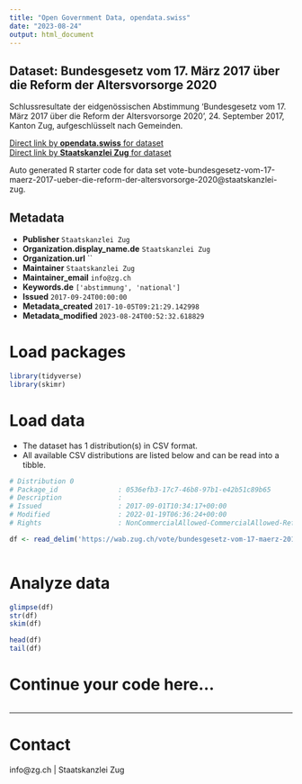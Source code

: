 ```yaml
---
title: "Open Government Data, opendata.swiss"
date: "2023-08-24"
output: html_document
---
```


## Dataset: Bundesgesetz vom 17. März 2017 über die Reform der Altersvorsorge 2020

Schlussresultate der eidgenössischen Abstimmung 'Bundesgesetz vom 17. März 2017 über die Reform der Altersvorsorge 2020', 24. September 2017, Kanton Zug, aufgeschlüsselt nach Gemeinden.

[Direct link by **opendata.swiss** for dataset](https://opendata.swiss/de/dataset/bundesgesetz-vom-17-marz-2017-uber-die-reform-der-altersvorsorge-2020)<br>
[Direct link by **Staatskanzlei Zug** for dataset](https://wab.zug.ch/vote/bundesgesetz-vom-17-maerz-2017-ueber-die-reform-der-altersvorsorge-2020/data)

Auto generated R starter code for data set vote-bundesgesetz-vom-17-maerz-2017-ueber-die-reform-der-altersvorsorge-2020@staatskanzlei-zug.

## Metadata

- **Publisher** `Staatskanzlei Zug`
- **Organization.display_name.de** `Staatskanzlei Zug`
- **Organization.url** ``
- **Maintainer** `Staatskanzlei Zug`
- **Maintainer_email** `info@zg.ch`
- **Keywords.de** `['abstimmung', 'national']`
- **Issued** `2017-09-24T00:00:00`
- **Metadata_created** `2017-10-05T09:21:29.142998`
- **Metadata_modified** `2023-08-24T00:52:32.618829`


# Load packages

```r

library(tidyverse)
library(skimr)

```

# Load data

-   The dataset has 1 distribution(s) in CSV format.
-   All available CSV distributions are listed below and can be read into a tibble.

```r

# Distribution 0
# Package_id               : 0536efb3-17c7-46b8-97b1-e42b51c89b65
# Description              : 
# Issued                   : 2017-09-01T10:34:17+00:00
# Modified                 : 2022-01-19T06:36:24+00:00
# Rights                   : NonCommercialAllowed-CommercialAllowed-ReferenceRequired

df <- read_delim('https://wab.zug.ch/vote/bundesgesetz-vom-17-maerz-2017-ueber-die-reform-der-altersvorsorge-2020/data-csv')



```

# Analyze data

```r

glimpse(df)
str(df)
skim(df)

head(df)
tail(df)

```

# Continue your code here...

```r

```

------------------------------------------------------------------------

# Contact

info@zg.ch | Staatskanzlei Zug
